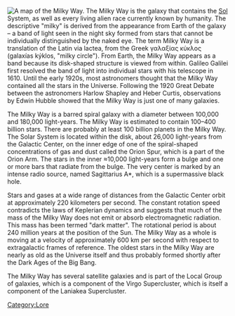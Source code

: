 {{stub}}
[[File:MilkyWay.jpg|thumbnail|right|A map of the Milky Way.]]
The Milky Way is the galaxy that contains the [[Sol]] System, as well as every living alien race currently known by humanity. The descriptive "milky" is derived from the appearance from Earth of the galaxy – a band of light seen in the night sky formed from stars that cannot be individually distinguished by the naked eye. The term Milky Way is a translation of the Latin via lactea, from the Greek γαλαξίας κύκλος (galaxías kýklos, "milky circle"). From Earth, the Milky Way appears as a band because its disk-shaped structure is viewed from within. Galileo Galilei first resolved the band of light into individual stars with his telescope in 1610. Until the early 1920s, most astronomers thought that the Milky Way contained all the stars in the Universe. Following the 1920 Great Debate between the astronomers Harlow Shapley and Heber Curtis, observations by Edwin Hubble showed that the Milky Way is just one of many galaxies.

The Milky Way is a barred spiral galaxy with a diameter between 100,000 and 180,000 light-years. The Milky Way is estimated to contain 100–400 billion stars. There are probably at least 100 billion planets in the Milky Way. The Solar System is located within the disk, about 26,000 light-years from the Galactic Center, on the inner edge of one of the spiral-shaped concentrations of gas and dust called the Orion Spur, which is a part of the Orion Arm. The stars in the inner ≈10,000 light-years form a bulge and one or more bars that radiate from the bulge. The very center is marked by an intense radio source, named Sagittarius A*, which is a supermassive black hole.

Stars and gases at a wide range of distances from the Galactic Center orbit at approximately 220 kilometers per second. The constant rotation speed contradicts the laws of Keplerian dynamics and suggests that much of the mass of the Milky Way does not emit or absorb electromagnetic radiation. This mass has been termed "dark matter". The rotational period is about 240 million years at the position of the Sun. The Milky Way as a whole is moving at a velocity of approximately 600 km per second with respect to extragalactic frames of reference. The oldest stars in the Milky Way are nearly as old as the Universe itself and thus probably formed shortly after the Dark Ages of the Big Bang.

The Milky Way has several satellite galaxies and is part of the Local Group of galaxies, which is a component of the Virgo Supercluster, which is itself a component of the Laniakea Supercluster.

[[Category:Lore]]